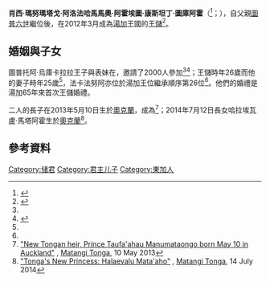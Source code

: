 {{Infobox royalty|Prince
| name               = 圖普托阿·烏庫卡拉拉<br>Tupoutoʻa ʻUlukalala
| title           = {{TON}}王储殿下<br />''HRH'' Crown Prince of Tonga
| full name          = 肖西·瑪努瑪塔戈·阿洛法哈馬馬奧·阿霍埃圖·康斯坦丁·圖庫阿霍<br/>Siaosi Manumataongo ʻAlaivahamamaʻo ʻAhoʻeitu Konstantin Tukuʻaho
| image              = Tupoutoʻa ʻUlukalala at the festivities of his parents coronation.jpg
| caption            = 圖普托阿在他父母加冕慶祝活動的最後一天
| birth_date         = {{birth date and age|df=yes|1985|9|17}}
| birth_place        = {{TON}}[[努库阿洛法|努库阿洛法]] 
| spouse             = {{marriage|{{le|辛纳塔卡拉·法卡法努阿|Sinaitakala Fakafanua}}|2012}}
| issue              = 4
| house              = [[汤加君主|圖普王朝]]
| father             = [[圖普六世|圖普六世]]
| mother             = {{le|娜娜希鮑烏·土庫阿霍|Nanasipauʻu Tukuʻaho|土庫阿霍王后}}
| religion           = {{le|自由衛理教會|Free Wesleyan Church|循道宗}}
}}

'''肖西·瑪努瑪塔戈·阿洛法哈馬馬奧·阿霍埃圖·康斯坦丁·圖庫阿霍'''（{{lang-to|Siaosi Manumataongo ʻAlaivahamamaʻo ʻAhoʻeitu Konstantin Tukuʻaho}}<ref name=stuff>{{cite news|first=|last=|title=Tongan Queen Mother absent from wedding|url=http://www.stuff.co.nz/world/south-pacific/7271036/Tongan-Queen-Mother-absent-from-royal-wedding|work=[[Stuff.co.nz|Stuff.co.nz]]|publisher=|date=12 July 2012|accessdate=2 July 2012|archive-date=2014-11-05|archive-url=https://web.archive.org/web/20141105120022/http://www.stuff.co.nz/world/south-pacific/7271036/Tongan-Queen-Mother-absent-from-royal-wedding|dead-url=yes}}</ref>；{{bd|1985年|9月17日|}}），自父親[[圖普六世|圖普六世]]繼位後，在2012年3月成為[[湯加|湯加]]王國的[[王儲|王儲]]<ref name=rnzi>{{cite news |first= |last= |title=Tonga Crown Prince weds |url=http://www.rnzi.com/pages/news.php?op=read&id=69502 |work=[[Radio_New_Zealand_International|Radio New Zealand International]] |publisher= |date=12 July 2012 |accessdate=2 July 2012 |archive-date=2010-09-24 |archive-url=https://web.archive.org/web/20100924081452/http://www.rnzi.com/pages/news.php?op=read |dead-url=no }}</ref>。

==婚姻與子女==
圖普托阿·烏庫卡拉拉王子與表妹{{le|辛纳塔卡拉·法卡法努阿|Sinaitakala Fakafanua}}在{{le|圖普托阿·烏庫卡拉拉王子與辛纳塔卡拉·法卡法努阿的婚禮|Wedding of Crown Prince Tupoutoʻa ʻUlukalala and Sinaitakala Fakafanua|2012年7月12日結婚}}，邀請了2000人參加<ref name=rnzi/><ref name=telegraph>{{cite news |first= |last= |title=Tongan crown prince marries second cousin |url=http://www.telegraph.co.uk/news/worldnews/australiaandthepacific/tongafrenchpolynesia/9394358/Tongan-crown-prince-marries-second-cousin.html |work=[[The_Daily_Telegraph|The Daily Telegraph]] |publisher= |date=12 July 2012 |accessdate=2 July 2012 |archive-date=2015-09-25 |archive-url=https://web.archive.org/web/20150925194002/http://www.telegraph.co.uk/news/worldnews/australiaandthepacific/tongafrenchpolynesia/9394358/Tongan-crown-prince-marries-second-cousin.html |dead-url=no }}</ref>；王儲時年26歲而他的妻子時年25歲<ref name=telegraph/>，法卡法努阿亦位於湯加王位繼承順序第26位<ref name=telegraph/>。他們的婚禮是湯加65年來首次王儲婚禮。

二人的長子{{le|陶法阿豪·瑪努瑪塔戈|Taufaʻahau Manumataongo}}在2013年5月10日生於[[奧克蘭|奧克蘭]]{{link-en|奧克蘭市醫院| Auckland City Hospital}}，成為{{le|湯加王位繼承順序|Line of succession to the Tongan throne
|王位第二繼承人}}<ref>[http://matangitonga.to/2013/05/10/new-tongan-heir-prince-taufaahau-manumataongo-born-may-10-auckland "New Tongan heir, Prince Taufa'ahau Manumataongo born May 10 in Auckland"] {{Wayback|url=http://matangitonga.to/2013/05/10/new-tongan-heir-prince-taufaahau-manumataongo-born-may-10-auckland |date=20160901043743 }}, [[Matangi_Tonga|Matangi Tonga]], 10 May 2013</ref>；2014年7月12日長女哈拉埃瓦盧·馬塔阿霍生於[[奧克蘭|奧克蘭]]{{link-en|奧克蘭市醫院| Auckland City Hospital}}<ref>[http://matangitonga.to/2014/07/14/tongas-new-princess-halaevalu-mataaho "Tonga's New Princess: Halaevalu Mata'aho"] {{Wayback|url=http://matangitonga.to/2014/07/14/tongas-new-princess-halaevalu-mataaho |date=20160303175029 }}, [[Matangi_Tonga|Matangi Tonga]], 14 July 2014</ref>。

==參考資料==
{{reflist}}

{{s-start}}
{{s-hou|[[汤加君主|圖普王朝]]|1985年|9月17日||}}
{{s-break}}
{{S-other|line}}
{{S-new|排行第一|reason={{le|法定推定繼承人|Heir apparent}}}}
{{S-ttl|title={{le|湯加王位繼承順序|Line of succession to the Tongan throne}}|years=第一位}}
{{S-aft|after={{le|陶法阿豪·瑪努瑪塔戈|Taufaʻahau Manumataongo}}}}
{{s-break}}
{{s-reg|other}}
{{s-bef|before=[[圖普六世|勒法卡·阿塔·烏庫卡拉拉]]王子}}
{{s-ttl|title=烏庫卡拉拉長官|years=2006年9月25日－}}
{{s-inc|heir=？}}
{{s-bef|before=[[圖普六世|圖普托阿·勒法卡]]王子}}
{{s-ttl|title=圖普托阿長官|years=2012年5月30日－}}
{{s-inc|heir={{le|陶法阿豪·瑪努瑪塔戈|Taufaʻahau Manumataongo}}王子|heir-type=法定推定繼承人}}
{{s-end}}

{{Current heirs of monarchies}}

{{Authority control}}
{{DEFAULTSORT:Tupoutoa Ulukalala}}

[[Category:储君|Category:储君]]
[[Category:君主儿子|Category:君主儿子]]
[[Category:東加人|Category:東加人]]